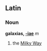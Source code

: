 ==Latin==
===Noun===
'''galaxias, [[Wiktionary Appendix:Latin first declension|-iae]]''' ''m''

#the [[Milky Way]]